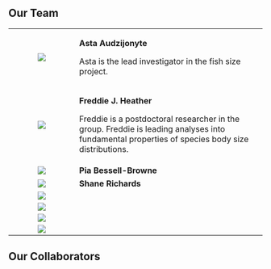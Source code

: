 ## Our Team

+:--------------------------------------------------:+------------------------------------------------------------------------------------------------------------------------------------------------+
| ![](people/headshots/asta.jpg){fig-align="center"} | **Asta Audzijonyte**                                                                                                                           |
|                                                    |                                                                                                                                                |
|                                                    | Asta is the lead investigator in the fish size project.                                                                                        |
+----------------------------------------------------+------------------------------------------------------------------------------------------------------------------------------------------------+
| ![](people/headshots/freddie.jpg)                  | **Freddie J. Heather**                                                                                                                         |
|                                                    |                                                                                                                                                |
|                                                    | Freddie is a postdoctoral researcher in the group. Freddie is leading analyses into fundamental properties of species body size distributions. |
+----------------------------------------------------+------------------------------------------------------------------------------------------------------------------------------------------------+
| ![](people/headshots/pia.jpg)                      | **Pia Bessell-Browne**                                                                                                                         |
+----------------------------------------------------+------------------------------------------------------------------------------------------------------------------------------------------------+
| ![](people/headshots/shane.jpg)                    | **Shane Richards**                                                                                                                             |
+----------------------------------------------------+------------------------------------------------------------------------------------------------------------------------------------------------+
| ![](people/headshots/rowan.jpg)                    |                                                                                                                                                |
+----------------------------------------------------+------------------------------------------------------------------------------------------------------------------------------------------------+
| ![](people/headshots/sarah.jpg)                    |                                                                                                                                                |
+----------------------------------------------------+------------------------------------------------------------------------------------------------------------------------------------------------+
| ![](people/headshots/amy.jpg)                      |                                                                                                                                                |
+----------------------------------------------------+------------------------------------------------------------------------------------------------------------------------------------------------+
| ![](people/headshots/nils.jpg)                     |                                                                                                                                                |
+----------------------------------------------------+------------------------------------------------------------------------------------------------------------------------------------------------+

## Our Collaborators

